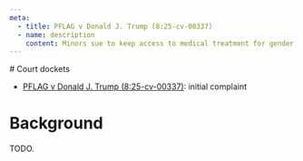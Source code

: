 ```yaml
---
meta:
  - title: PFLAG v Donald J. Trump (8:25-cv-00337)
  - name: description
    content: Minors sue to keep access to medical treatment for gender dysphoria.
---
```




<Frame frontmatter={frontmatter}>
# Court dockets

- [PFLAG v Donald J. Trump (8:25-cv-00337)](https://www.courtlistener.com/docket/69614668/pflag-inc-v-donald-j-trump/?filed_after=&filed_before=&entry_gte=&entry_lte=&order_by=asc): initial complaint

# Background

TODO.
</Frame>
